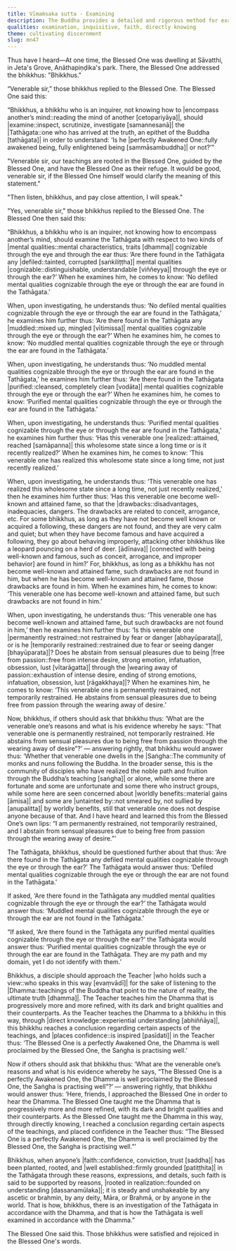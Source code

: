 ```yaml
---
title: Vīmaṁsaka sutta - Examining
description: The Buddha provides a detailed and rigorous method for examining a Teacher. By discerning the teacher’s mental qualities, through prolonged observation, questioning, and learning directly, one gradually realizes a certain aspect of the teaching and builds unshakeable confidence in both the teacher and the teachings.
qualities: examination, inquisitive, faith, directly knowing
theme: cultivating discernment
slug: mn47
---
```


Thus have I heard—At one time, the Blessed One was dwelling at Sāvatthi,  in Jeta's Grove, Anāthapiṇḍika's park. There, the Blessed One addressed the bhikkhus: "Bhikkhus."

“Venerable sir,” those bhikkhus replied to the Blessed One. The Blessed One said this:

“Bhikkhus, a bhikkhu who is an inquirer, not knowing how to |encompass another’s mind::reading the mind of another [cetopariyāya]|, should |examine::inspect, scrutinize, investigate [samannesanā]| the |Tathāgata::one who has arrived at the truth, an epithet of the Buddha [tathāgata]| in order to understand: ‘Is he |perfectly Awakened One::fully awakened being, fully enlightened being [sammāsambuddha]| or not?’”

"Venerable sir, our teachings are rooted in the Blessed One, guided by the Blessed One, and have the Blessed One as their refuge. It would be good, venerable sir, if the Blessed One himself would clarify the meaning of this statement."

"Then listen, bhikkhus, and pay close attention, I will speak."

"Yes, venerable sir," those bhikkhus replied to the Blessed One. The Blessed One then said this:

“Bhikkhus, a bhikkhu who is an inquirer, not knowing how to encompass another’s mind, should examine the Tathāgata with respect to two kinds of |mental qualities::mental characteristics, traits [dhamma]| cognizable through the eye and through the ear thus: ‘Are there found in the Tathāgata any |defiled::tainted, corrupted [saṅkiliṭṭha]| mental qualities |cognizable::distinguishable, understandable [viññeyya]| through the eye or through the ear?’ When he examines him, he comes to know: ‘No defiled mental qualities cognizable through the eye or through the ear are found in the Tathāgata.’

When, upon investigating, he understands thus: ‘No defiled mental qualities cognizable through the eye or through the ear are found in the Tathāgata,’ he examines him further thus: ‘Are there found in the Tathāgata any |muddled::mixed up, mingled [vītimissa]| mental qualities cognizable through the eye or through the ear?’ When he examines him, he comes to know: ‘No muddled mental qualities cognizable through the eye or through the ear are found in the Tathāgata.’

When, upon investigating, he understands thus: ‘No muddled mental qualities cognizable through the eye or through the ear are found in the Tathāgata,’ he examines him further thus: ‘Are there found in the Tathāgata |purified::cleansed, completely clean [vodāta]| mental qualities cognizable through the eye or through the ear?’ When he examines him, he comes to know: ‘Purified mental qualities cognizable through the eye or through the ear are found in the Tathāgata.’

When, upon investigating, he understands thus: ‘Purified mental qualities cognizable through the eye or through the ear are found in the Tathāgata,’ he examines him further thus: ‘Has this venerable one |realized::attained, reached [samāpanna]| this wholesome state since a long time or is it recently realized?’ When he examines him, he comes to know: ‘This venerable one has realized this wholesome state since a long time, not just recently realized.’

When, upon investigating, he understands thus: ‘This venerable one has realized this wholesome state since a long time, not just recently realized,’ then he examines him further thus: ‘Has this venerable one become well-known and attained fame, so that the |drawbacks::disadvantages, inadequacies, dangers. The drawbacks are related to conceit, arrogance, etc. For some bhikkhus, as long as they have not become well known or acquired a following, these dangers are not found, and they are very calm and quiet; but when they have become famous and have acquired a following, they go about behaving improperly, attacking other bhikkhus like a leopard pouncing on a herd of deer. [ādīnava]| [connected with being well-known and famous, such as conceit, arrogance, and improper behavior] are found in him?’ For, bhikkhus, as long as a bhikkhu has not become well-known and attained fame, such drawbacks are not found in him, but when he has become well-known and attained fame, those drawbacks are found in him. When he examines him, he comes to know: ‘This venerable one has become well-known and attained fame, but such drawbacks are not found in him.’

When, upon investigating, he understands thus: ‘This venerable one has become well-known and attained fame, but such drawbacks are not found in him,’ then he examines him further thus: ‘Is this venerable one |permanently restrained::not restrained by fear or danger [abhayūparata]|, or is he |temporarily restrained::restrained due to fear or seeing danger [bhayūparata]|? Does he abstain from sensual pleasures due to being |free from passion::free from intense desire, strong emotion, infatuation, obsession, lust [vītarāgatta]| through the |wearing away of passion::exhaustion of intense desire, ending of strong emotions, infatuation, obsession, lust [rāgakkhaya]|? When he examines him, he comes to know: ‘This venerable one is permanently restrained, not temporarily restrained. He abstains from sensual pleasures due to being free from passion through the wearing away of desire.’

Now, bhikkhus, if others should ask that bhikkhu thus: ‘What are the venerable one’s reasons and what is his evidence whereby he says: “That venerable one is permanently restrained, not temporarily restrained. He abstains from sensual pleasures due to being free from passion through the wearing away of desire”?’ — answering rightly, that bhikkhu would answer thus: ‘Whether that venerable one dwells in the |Saṅgha::The community of monks and nuns following the Buddha. In the broader sense, this is the community of disciples who have realized the noble path and fruition through the Buddha’s teaching [saṅgha]| or alone, while some there are fortunate and some are unfortunate and some there who instruct groups, while some here are seen concerned about |worldly benefits::material gains [āmisa]| and some are |untainted by::not smeared by, not sullied by [anupalitta]| by worldly benefits, still that venerable one does not despise anyone because of that. And I have heard and learned this from the Blessed One’s own lips: “I am permanently restrained, not temporarily restrained, and I abstain from sensual pleasures due to being free from passion through the wearing away of desire.”’

The Tathāgata, bhikkhus, should be questioned further about that thus: ‘Are there found in the Tathāgata any defiled mental qualities cognizable through the eye or through the ear?’ The Tathāgata would answer thus: ‘Defiled mental qualities cognizable through the eye or through the ear are not found in the Tathāgata.’

If asked, ‘Are there found in the Tathāgata any muddled mental qualities cognizable through the eye or through the ear?’ the Tathāgata would answer thus: ‘Muddled mental qualities cognizable through the eye or through the ear are not found in the Tathāgata.’

“If asked, ‘Are there found in the Tathāgata any purified mental qualities cognizable through the eye or through the ear?’ the Tathāgata would answer thus: ‘Purified mental qualities cognizable through the eye or through the ear are found in the Tathāgata. They are my path and my domain, yet I do not identify with them.’

Bhikkhus, a disciple should approach the Teacher |who holds such a view::who speaks in this way [evaṃvādī]| for the sake of listening to the |Dhamma::teachings of the Buddha that point to the nature of reality, the ultimate truth [dhamma]|. The Teacher teaches him the Dhamma that is progressively more and more refined, with its dark and bright qualities and their counterparts. As the Teacher teaches the Dhamma to a bhikkhu in this way, through |direct knowledge::experiential understanding [abhiññāya]|, this bhikkhu reaches a conclusion regarding certain aspects of the teachings, and |places confidence::is inspired [pasīdati]| in the Teacher thus: ‘The Blessed One is a perfectly Awakened One, the Dhamma is well proclaimed by the Blessed One, the Saṅgha is practising well.’

Now if others should ask that bhikkhu thus: ‘What are the venerable one’s reasons and what is his evidence whereby he says, “The Blessed One is a perfectly Awakened One, the Dhamma is well proclaimed by the Blessed One, the Saṅgha is practising well”?’ — answering rightly, that bhikkhu would answer thus: ‘Here, friends, I approached the Blessed One in order to hear the Dhamma. The Blessed One taught me the Dhamma that is progressively more and more refined, with its dark and bright qualities and their counterparts. As the Blessed One taught me the Dhamma in this way, through directly knowing, I reached a conclusion regarding certain aspects of the teachings, and placed confidence in the Teacher thus: “The Blessed One is a perfectly Awakened One, the Dhamma is well proclaimed by the Blessed One, the Saṅgha is practising well.”’

Bhikkhus, when anyone’s |faith::confidence, conviction, trust [saddha]| has been planted, rooted, and |well established::firmly grounded [patiṭṭhita]| in the Tathāgata through these reasons, expressions, and details, such faith is said to be supported by reasons, |rooted in realization::founded on understanding [dassanamūlaka]|; it is steady and unshakeable by any ascetic or brahmin, by any deity, Māra, or Brahmā, or by anyone in the world. That is how, bhikkhus, there is an investigation of the Tathāgata in accordance with the Dhamma, and that is how the Tathāgata is well examined in accordance with the Dhamma.”

The Blessed One said this. Those bhikkhus were satisfied and rejoiced in the Blessed One's words.